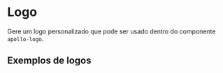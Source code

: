 
# Logo

<Status variant="inDevelopment" />

Gere um logo personalizado que pode ser usado dentro do componente `apollo-logo`.

<Story id="components-logo--base" />

<Props id="components-logo--base" />

## Exemplos de logos

<Logos />
